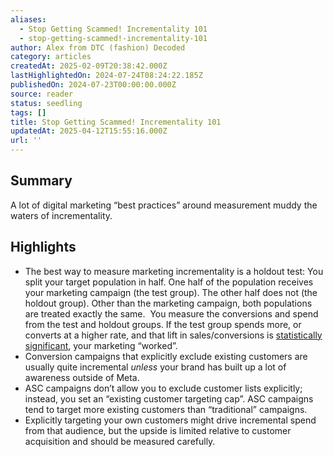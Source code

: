 ```yaml
---
aliases:
  - Stop Getting Scammed! Incrementality 101
  - stop-getting-scammed!-incrementality-101
author: Alex from DTC (fashion) Decoded
category: articles
createdAt: 2025-02-09T20:38:42.000Z
lastHighlightedOn: 2024-07-24T08:24:22.185Z
publishedOn: 2024-07-23T00:00:00.000Z
source: reader
status: seedling
tags: []
title: Stop Getting Scammed! Incrementality 101
updatedAt: 2025-04-12T15:55:16.000Z
url: ''
---
```

## Summary

A lot of digital marketing “best practices” around measurement muddy the waters of incrementality.

## Highlights

- The best way to measure marketing incrementality is a holdout test:
  ​
  You split your target population in half. One half of the population receives your marketing campaign (the test group). The other half does not (the holdout group). Other than the marketing campaign, both populations are treated exactly the same.
  ​
  You measure the conversions and spend from the test and holdout groups. If the test group spends more, or converts at a higher rate, and that lift in sales/conversions is [statistically significant](https://click.convertkit-mail2.com/0vu2me52mzi9ho35vx2flhw99g855tn/l2hehmh32dd0vgi6/aHR0cHM6Ly9zdGF0aXN0aWNzYnlqaW0uY29tL2h5cG90aGVzaXMtdGVzdGluZy9zdGF0aXN0aWNhbC1zaWduaWZpY2FuY2Uv), your marketing “worked”.
- Conversion campaigns that explicitly exclude existing customers are usually quite incremental _unless_ your brand has built up a lot of awareness outside of Meta.
- ASC campaigns don’t allow you to exclude customer lists explicitly; instead, you set an “existing customer targeting cap”. ASC campaigns tend to target more existing customers than “traditional” campaigns.
- Explicitly targeting your own customers might drive incremental spend from that audience, but the upside is limited relative to customer acquisition and should be measured carefully.
